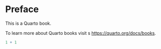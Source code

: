 # Preface {.unnumbered}

This is a Quarto book.

To learn more about Quarto books visit s <https://quarto.org/docs/books>.

```r
1 + 1
```
